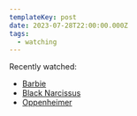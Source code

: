 ```yaml
---
templateKey: post
date: 2023-07-28T22:00:00.000Z
tags:
  - watching
---
```

Recently watched:

* [Barbie](https://letterboxd.com/film/barbie/)
* [Black Narcissus](https://letterboxd.com/film/black-narcissus/)
* [Oppenheimer](https://letterboxd.com/film/oppenheimer-2023/)